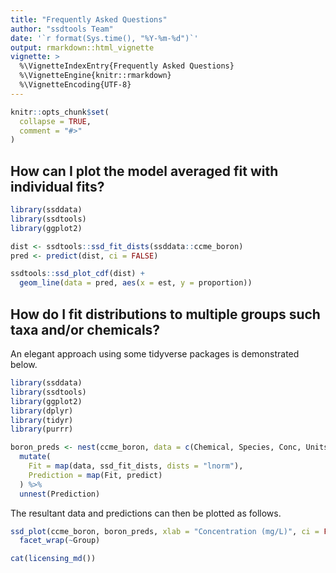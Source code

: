 ```yaml
---
title: "Frequently Asked Questions"
author: "ssdtools Team"
date: '`r format(Sys.time(), "%Y-%m-%d")`'
output: rmarkdown::html_vignette
vignette: >
  %\VignetteIndexEntry{Frequently Asked Questions}
  %\VignetteEngine{knitr::rmarkdown}
  %\VignetteEncoding{UTF-8}
---
```

  
```r
knitr::opts_chunk$set(
  collapse = TRUE,
  comment = "#>"
)
```


## How can I plot the model averaged fit with individual fits?

```r
library(ssddata)
library(ssdtools)
library(ggplot2)

dist <- ssdtools::ssd_fit_dists(ssddata::ccme_boron)
pred <- predict(dist, ci = FALSE)

ssdtools::ssd_plot_cdf(dist) +
  geom_line(data = pred, aes(x = est, y = proportion))
```

## How do I fit distributions to multiple groups such taxa and/or chemicals?

An elegant approach using some tidyverse packages is demonstrated below.

```r
library(ssddata)
library(ssdtools)
library(ggplot2)
library(dplyr)
library(tidyr)
library(purrr)

boron_preds <- nest(ccme_boron, data = c(Chemical, Species, Conc, Units)) %>%
  mutate(
    Fit = map(data, ssd_fit_dists, dists = "lnorm"),
    Prediction = map(Fit, predict)
  ) %>%
  unnest(Prediction)
```

The resultant data and predictions can then be plotted as follows.
```r
ssd_plot(ccme_boron, boron_preds, xlab = "Concentration (mg/L)", ci = FALSE) +
  facet_wrap(~Group)
```

```r
cat(licensing_md())
```

